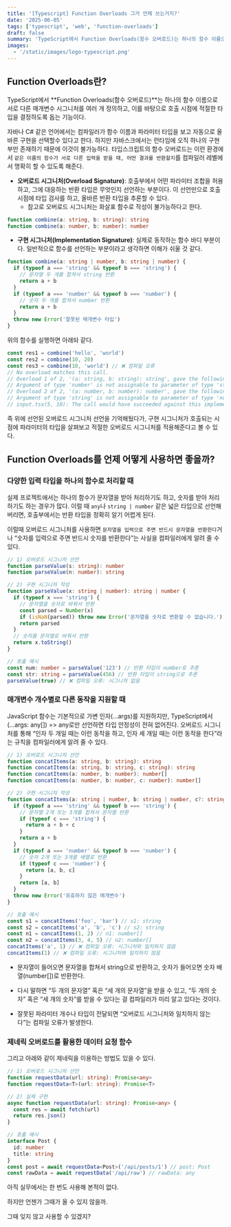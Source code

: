 ```yaml
---
title: '[Typescript] Function Overloads 그거 언제 쓰는거지?'
date: '2025-06-05'
tags: ['typescript', 'web', 'function-overloads']
draft: false
summary: 'TypeScript에서 Function Overloads(함수 오버로드)는 하나의 함수 이름으로 서로 다른 매개변수 시그니처를 여러 개 정의하고, 이를 바탕으로 호출 시점에 적절한 반환 타입을 결정하도록 돕는 기능입니다. 자바나 C# 같은 언어에서는 컴파일러가 함수 이름과 파라미터 타입을 보고 자동으로 올바른 구현을 선택하지만, 자바스크립트(및 기본적인 TypeScript)에서는 런타임에 오직 하나의 구현부만 존재합니다. 함수 오버로드는 이런 환경에서 “같은 이름의 함수가 서로 다른 입력을 받을 때, 어떤 결과를 반환할지”를 컴파일러 레벨에서 명확히 할 수 있도록 해줍니다.'
images:
  - '/static/images/logo-typescript.png'
---
```


## Function Overloads란?

TypeScript에서 **Function Overloads(함수 오버로드)**는 하나의 함수 이름으로 서로 다른 매개변수 시그니처를 여러 개 정의하고, 이를 바탕으로 호출 시점에 적절한 타입을 결정하도록 돕는 기능이다.

자바나 C# 같은 언어에서는 컴파일러가 함수 이름과 파라미터 타입을 보고 자동으로 올바른 구현을 선택할수 있다고 한다. 하지만 자바스크에서는 런타임에 오직 하나의 구현부만 존재하기 때문에 이것이 불가능하다. 타입스크립트의 함수 오버로드는 이런 환경에서 `같은 이름의 함수가 서로 다른 입력을 받을 때, 어떤 결과를 반환할지`를 컴파일러 레벨에서 명확히 할 수 있도록 해준다.

- **오버로드 시그니처(Overload Signature)**: 호출부에서 어떤 파라미터 조합을 허용하고, 그에 대응하는 반환 타입은 무엇인지 선언하는 부분이다. 이 선언만으로 호출 시점에 타입 검사를 하고, 올바른 반환 타입을 추론할 수 있다.
  - 참고로 오버로드 시그니처는 화살표 함수로 작성이 불가능하다고 한다.

```ts
function combine(a: string, b: string): string
function combine(a: number, b: number): number
```

- **구현 시그니처(Implementation Signature)**: 실제로 동작하는 함수 바디 부분이다. 일반적으로 함수를 선언하는 부분이라고 생각하면 이해가 쉬울 것 같다.

```ts
function combine(a: string | number, b: string | number) {
  if (typeof a === 'string' && typeof b === 'string') {
    // 문자열 두 개를 합쳐서 string 반환
    return a + b
  }
  if (typeof a === 'number' && typeof b === 'number') {
    // 숫자 두 개를 합쳐서 number 반환
    return a + b
  }
  throw new Error('잘못된 매개변수 타입')
}
```

위의 함수를 실행하면 아래돠 같다.

```ts
const res1 = combine('hello', 'world')
const res2 = combine(10, 20)
const res3 = combine(10, 'world') // ❌ 컴파일 오류
// No overload matches this call.
// Overload 1 of 2, '(a: string, b: string): string', gave the following error.
// Argument of type 'number' is not assignable to parameter of type 'string'.
// Overload 2 of 2, '(a: number, b: number): number', gave the following error.
// Argument of type 'string' is not assignable to parameter of type 'number'.(2769)
// input.tsx(5, 10): The call would have succeeded against this implementation, but implementation signatures of overloads are not externally visible.
```

즉 위에 선언된 오버로드 시그니처 선언을 기억해뒀다가, 구현 시그니처가 호출되는 시점에 파라미터의 타입을 살펴보고 적절한 오버로드 시그니처를 적용해준다고 볼 수 있다.

## Function Overloads를 언제 어떻게 사용하면 좋을까?

### 다양한 입력 타입을 하나의 함수로 처리할 때

실제 프로젝트에서는 하나의 함수가 문자열을 받아 처리하기도 하고, 숫자를 받아 처리하기도 하는 경우가 많다. 이럴 때 `any`나 `string | number` 같은 넓은 타입으로 선언해 버리면, 호출부에서는 반환 타입을 정확히 알기 어렵게 된다.

이럴때 오버로드 시그니처를 사용하면 `문자열을 입력으로 주면 반드시 문자열을 반환한다`거나 “숫자를 입력으로 주면 반드시 숫자를 반환한다”는 사실을 컴파일러에게 알려 줄 수 있다.

```ts
// 1) 오버로드 시그니처 선언
function parseValue(s: string): number
function parseValue(n: number): string

// 2) 구현 시그니처 작성
function parseValue(x: string | number): string | number {
  if (typeof x === 'string') {
    // 문자열을 숫자로 바꿔서 반환
    const parsed = Number(x)
    if (isNaN(parsed)) throw new Error('문자열을 숫자로 변환할 수 없습니다.')
    return parsed
  }
  // 숫자를 문자열로 바꿔서 반환
  return x.toString()
}

// 호출 예시
const num: number = parseValue('123') // 반환 타입이 number로 추론
const str: string = parseValue(456) // 반환 타입이 string으로 추론
parseValue(true) // ❌ 컴파일 오류: 시그니처 없음
```

### 매개변수 개수별로 다른 동작을 지원할 때

JavaScript 함수는 기본적으로 가변 인자(...args)를 지원하지만, TypeScript에서 (...args: any[]) => any로만 선언하면 타입 안정성이 전혀 없어진다. 오버로드 시그니처를 통해 “인자 두 개일 때는 이런 동작을 하고, 인자 세 개일 때는 이런 동작을 한다”라는 규칙을 컴파일러에게 알려 줄 수 있다.

```ts
// 1) 오버로드 시그니처 선언
function concatItems(a: string, b: string): string
function concatItems(a: string, b: string, c: string): string
function concatItems(a: number, b: number): number[]
function concatItems(a: number, b: number, c: number): number[]

// 2) 구현 시그니처 작성
function concatItems(a: string | number, b: string | number, c?: string | number) {
  if (typeof a === 'string' && typeof b === 'string') {
    // 문자열 2개 또는 3개를 합쳐서 문자열 반환
    if (typeof c === 'string') {
      return a + b + c
    }
    return a + b
  }
  if (typeof a === 'number' && typeof b === 'number') {
    // 숫자 2개 또는 3개를 배열로 반환
    if (typeof c === 'number') {
      return [a, b, c]
    }
    return [a, b]
  }
  throw new Error('유효하지 않은 매개변수')
}

// 호출 예시
const s1 = concatItems('foo', 'bar') // s1: string
const s2 = concatItems('a', 'b', 'c') // s2: string
const n1 = concatItems(1, 2) // n1: number[]
const n2 = concatItems(3, 4, 5) // n2: number[]
concatItems('a', 1) // ❌ 컴파일 오류: 시그니처와 일치하지 않음
concatItems(1) // ❌ 컴파일 오류: 시그니처와 일치하지 않음
```

- 문자열이 들어오면 문자열을 합쳐서 string으로 반환하고, 숫자가 들어오면 숫자 배열(number[])로 반환한다.

- 다시 말하면 “두 개의 문자열” 혹은 “세 개의 문자열”을 받을 수 있고, “두 개의 숫자” 혹은 “세 개의 숫자”를 받을 수 있다는 걸 컴파일러가 미리 알고 있다는 것이다.

- 잘못된 파라미터 개수나 타입이 전달되면 “오버로드 시그니처와 일치하지 않는다”는 컴파일 오류가 발생한다.

### 제네릭 오버로드를 활용한 데이터 요청 함수

그리고 아래와 같이 제네릭을 이용하는 방법도 있을 수 있다.

```ts
// 1) 오버로드 시그니처 선언
function requestData(url: string): Promise<any>
function requestData<T>(url: string): Promise<T>

// 2) 실제 구현
async function requestData(url: string): Promise<any> {
  const res = await fetch(url)
  return res.json()
}

// 호출 예시
interface Post {
  id: number
  title: string
}
const post = await requestData<Post>('/api/posts/1') // post: Post
const rawData = await requestData('/api/raw') // rawData: any
```

아직 실무에서는 한 번도 사용해 본적이 없다.

하지만 언젠가 그때가 올 수 있지 않을까.

그때 잊지 않고 사용할 수 있겠지?
